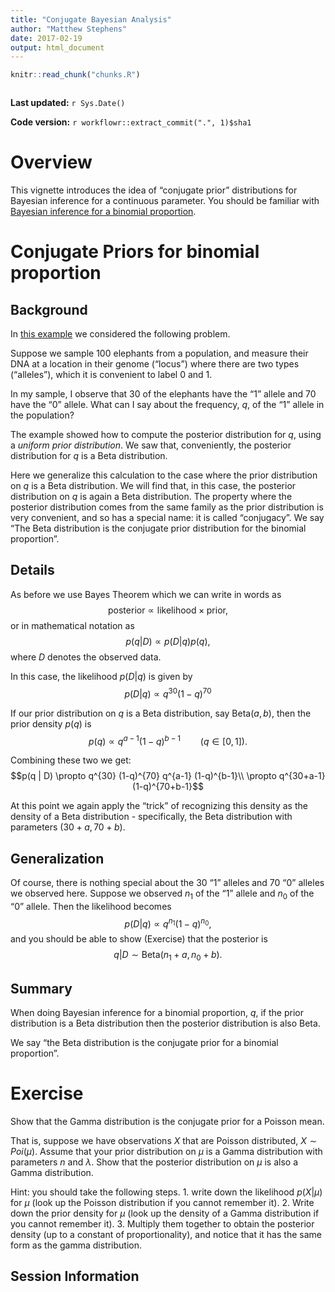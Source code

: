 ```yaml
---
title: "Conjugate Bayesian Analysis"
author: "Matthew Stephens"
date: 2017-02-19
output: html_document
---
```


```r
knitr::read_chunk("chunks.R")
```

```r
```

**Last updated:** `r Sys.Date()`

**Code version:** `r workflowr::extract_commit(".", 1)$sha1`


# Overview

This vignette introduces the idea of "conjugate prior" distributions for Bayesian inference for a continuous parameter. You should be familiar with
[Bayesian inference for a binomial proportion](bayes_beta_binomial.html).


# Conjugate Priors for binomial proportion

## Background 

In [this example](bayes_beta_binomial.html)  we considered the following problem. 

Suppose we sample 100 elephants from a population, and measure their DNA at a location in their genome ("locus") where there are two types ("alleles"), 
which it is convenient to label 0 and 1. 

In my sample, I observe that 30 of the elephants have the "1" allele and 70 have the "0" allele. What can I say about the frequency, $q$, of the "1" allele in the population?

The example showed how to compute the posterior distribution for $q$, using a *uniform prior distribution*. We saw that, conveniently, the posterior distribution for $q$ is a Beta distribution. 

Here we generalize this calculation to the case where the prior distribution on $q$ is a Beta distribution. We will find that, in this case, the posterior distribution on $q$ is again a Beta distribution. The property where the posterior distribution comes from the same family as the prior distribution is very convenient, and so has a special name: it is called "conjugacy". We say "The Beta distribution is the conjugate prior distribution for the binomial proportion".

## Details

As before we use Bayes Theorem which we can write in words as
$$\text{posterior} \propto 
\text{likelihood} \times \text{prior},$$
or in mathematical notation as
$$ p(q | D) \propto p(D | q) p(q),$$
where $D$ denotes the observed data.

In this case, the likelihood $p(D | q)$ is given by
$$p(D | q) \propto q^{30} (1-q)^{70}$$

If our prior distribution on $q$ is a Beta distribution, say Beta$(a,b)$,
then the prior density $p(q)$ is 
$$p(q) \propto q^{a-1}(1-q)^{b-1} \qquad (q \in [0,1]).$$

Combining these two we get:
$$p(q | D) \propto q^{30} (1-q)^{70} q^{a-1} (1-q)^{b-1}\\
\propto q^{30+a-1}(1-q)^{70+b-1}$$

At this point we again apply the "trick" of recognizing this density as the density of a Beta distribution - specifically, the Beta distribution with parameters $(30+a,70+b)$.

## Generalization

Of course, there is nothing special about the 30 "1" alleles and 70 "0" alleles we observed here. Suppose we observed $n_1$ of the "1" allele and $n_0$ of the "0" allele. Then the likelihood becomes
$$p(D | q) \propto q^{n_1} (1-q)^{n_0},$$
and you should be able to show (Exercise) that the posterior is 
$$q|D \sim \text{Beta}(n_1+a, n_0+b).$$ 


## Summary

When doing Bayesian inference for a binomial proportion, $q$, if the prior distribution is a Beta distribution then the posterior distribution is also Beta.

We say "the Beta distribution is the conjugate prior for a binomial proportion".


# Exercise

Show that the Gamma distribution is the conjugate prior for a Poisson mean.

That is, 
suppose we have observations $X$ that are Poisson distributed,
$X \sim Poi(\mu)$. Assume that your prior distribution on $\mu$ is a Gamma
distribution with parameters $n$ and $\lambda$. Show that the posterior distribution on $\mu$ is also a Gamma distribution. 

Hint: you should take the following steps. 1. write down the likelihood $p(X|\mu)$ for $\mu$ (look up the Poisson distribution if you cannot remember it). 2. Write down the prior density for $\mu$ (look up the density of a Gamma distribution if you cannot remember it). 3. Multiply them together to obtain the posterior density (up to a constant of proportionality), and notice that it has the same form as the gamma distribution. 


## Session Information

```r
```
